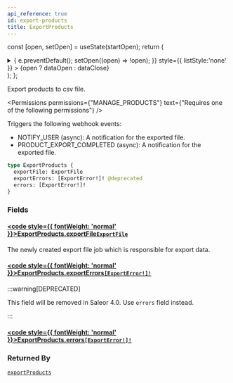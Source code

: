 ```yaml
---
api_reference: true
id: export-products
title: ExportProducts
---
```






const [open, setOpen] = useState(startOpen);
return (
<details {...(open ? { open: true } : {})} className="details" style={{ border:'none', boxShadow:'none', background:'var(--ifm-background-color)' }}>
<summary
onClick={(e) => {
e.preventDefault();
setOpen((open) => !open);
}}
style={{ listStyle:'none' }} >
{open ? dataOpen : dataClose}
</summary>
{open && children}
</details>
);
};

Export products to csv file.


<Permissions permissions={"MANAGE_PRODUCTS"} text={"Requires one of the following permissions"} />


Triggers the following webhook events:

- NOTIFY_USER (async): A notification for the exported file.
- PRODUCT_EXPORT_COMPLETED (async): A notification for the exported file.

```graphql
type ExportProducts {
  exportFile: ExportFile
  exportErrors: [ExportError!]! @deprecated
  errors: [ExportError!]!
}
```

### Fields

#### [<code style={{ fontWeight: 'normal' }}>ExportProducts.<b>exportFile</b></code>](#)<Bullet />[`ExportFile`](../../../api-reference/miscellaneous/objects/export-file.mdx) <Badge class="badge badge--secondary" text="object"/> <Badge class="badge badge--secondary" text="miscellaneous"/>

The newly created export file job which is responsible for export data.

#### [<code style={{ fontWeight: 'normal' }}>ExportProducts.<b>exportErrors</b></code>](#)<Bullet />[`[ExportError!]!`](../../../api-reference/miscellaneous/objects/export-error.mdx) <Badge class="badge badge--deprecated badge--secondary" text="deprecated"/> <Badge class="badge badge--secondary" text="non-null"/> <Badge class="badge badge--secondary" text="object"/> <Badge class="badge badge--secondary" text="miscellaneous"/>

:::warning[DEPRECATED]

This field will be removed in Saleor 4.0. Use `errors` field instead.

:::

#### [<code style={{ fontWeight: 'normal' }}>ExportProducts.<b>errors</b></code>](#)<Bullet />[`[ExportError!]!`](../../../api-reference/miscellaneous/objects/export-error.mdx) <Badge class="badge badge--secondary" text="non-null"/> <Badge class="badge badge--secondary" text="object"/> <Badge class="badge badge--secondary" text="miscellaneous"/>

### Returned By

[`exportProducts`](../../../api-reference/products/mutations/export-products.mdx) <Badge class="badge badge--secondary" text="mutation"/>

